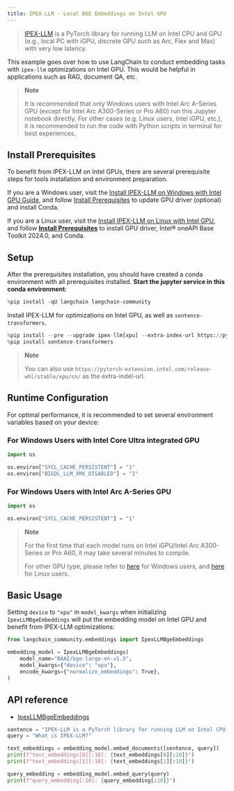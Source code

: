 ```yaml
---
title: IPEX-LLM - Local BGE Embeddings on Intel GPU
---
```


> [IPEX-LLM](https://github.com/intel-analytics/ipex-llm) is a PyTorch library for running LLM on Intel CPU and GPU (e.g., local PC with iGPU, discrete GPU such as Arc, Flex and Max) with very low latency.

This example goes over how to use LangChain to conduct embedding tasks with `ipex-llm` optimizations on Intel GPU. This would be helpful in applications such as RAG, document QA, etc.

> **Note**
>
> It is recommended that only Windows users with Intel Arc A-Series GPU (except for Intel Arc A300-Series or Pro A60) run this Jupyter notebook directly. For other cases (e.g. Linux users, Intel iGPU, etc.), it is recommended to run the code with Python scripts in terminal for best experiences.

## Install Prerequisites

To benefit from IPEX-LLM on Intel GPUs, there are several prerequisite steps for tools installation and environment preparation.

If you are a Windows user, visit the [Install IPEX-LLM on Windows with Intel GPU Guide](https://github.com/intel-analytics/ipex-llm/blob/main/docs/mddocs/Quickstart/install_windows_gpu.md), and follow [Install Prerequisites](https://github.com/intel-analytics/ipex-llm/blob/main/docs/mddocs/Quickstart/install_windows_gpu.md#install-prerequisites) to update GPU driver (optional) and install Conda.

If you are a Linux user, visit the [Install IPEX-LLM on Linux with Intel GPU](https://github.com/intel-analytics/ipex-llm/blob/main/docs/mddocs/Quickstart/install_linux_gpu.md), and follow [**Install Prerequisites**](https://github.com/intel-analytics/ipex-llm/blob/main/docs/mddocs/Quickstart/install_linux_gpu.md#install-prerequisites) to install GPU driver, Intel® oneAPI Base Toolkit 2024.0, and Conda.

## Setup

After the prerequisites installation, you should have created a conda environment with all prerequisites installed. **Start the jupyter service in this conda environment**:

```python
%pip install -qU langchain langchain-community
```

Install IPEX-LLM for optimizations on Intel GPU, as well as `sentence-transformers`.

```python
%pip install --pre --upgrade ipex-llm[xpu] --extra-index-url https://pytorch-extension.intel.com/release-whl/stable/xpu/us/
%pip install sentence-transformers
```

> **Note**
>
> You can also use `https://pytorch-extension.intel.com/release-whl/stable/xpu/cn/` as the extra-indel-url.

## Runtime Configuration

For optimal performance, it is recommended to set several environment variables based on your device:

### For Windows Users with Intel Core Ultra integrated GPU

```python
import os

os.environ["SYCL_CACHE_PERSISTENT"] = "1"
os.environ["BIGDL_LLM_XMX_DISABLED"] = "1"
```

### For Windows Users with Intel Arc A-Series GPU

```python
import os

os.environ["SYCL_CACHE_PERSISTENT"] = "1"
```

> **Note**
>
> For the first time that each model runs on Intel iGPU/Intel Arc A300-Series or Pro A60, it may take several minutes to compile.
>
> For other GPU type, please refer to [here](https://github.com/intel-analytics/ipex-llm/blob/main/docs/mddocs/Overview/install_gpu.md#runtime-configuration) for Windows users, and  [here](https://github.com/intel-analytics/ipex-llm/blob/main/docs/mddocs/Overview/install_gpu.md#runtime-configuration-1) for Linux users.

## Basic Usage

Setting `device` to `"xpu"` in `model_kwargs` when initializing `IpexLLMBgeEmbeddings` will put the embedding model on Intel GPU and benefit from IPEX-LLM optimizations:

```python
from langchain_community.embeddings import IpexLLMBgeEmbeddings

embedding_model = IpexLLMBgeEmbeddings(
    model_name="BAAI/bge-large-en-v1.5",
    model_kwargs={"device": "xpu"},
    encode_kwargs={"normalize_embeddings": True},
)
```

## API reference

- [IpexLLMBgeEmbeddings](https://python.langchain.com/api_reference/community/embeddings/langchain_community.embeddings.ipex_llm.IpexLLMBgeEmbeddings.html)

```python
sentence = "IPEX-LLM is a PyTorch library for running LLM on Intel CPU and GPU (e.g., local PC with iGPU, discrete GPU such as Arc, Flex and Max) with very low latency."
query = "What is IPEX-LLM?"

text_embeddings = embedding_model.embed_documents([sentence, query])
print(f"text_embeddings[0][:10]: {text_embeddings[0][:10]}")
print(f"text_embeddings[1][:10]: {text_embeddings[1][:10]}")

query_embedding = embedding_model.embed_query(query)
print(f"query_embedding[:10]: {query_embedding[:10]}")
```
